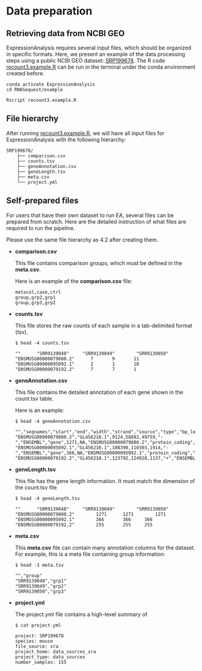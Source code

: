 # Data preparation

## Retrieving data from NCBI GEO

ExpressionAnalysis requires several input files, which should be organized in specific formats. Here, we present an example of the data processing steps using a public NCBI GEO dataset: [SRP199678](https://www.ncbi.nlm.nih.gov/geo/query/acc.cgi?acc=GSE131869){target="_blank"}. The R code [recount3.example.R](https://github.com/interactivereport/RNASequest/blob/main/example/recount3.example.R){target="_blank"} can be run in the terminal under the conda environment created before.

```
conda activate ExpressionAnalysis
cd RNASequest/example

Rscript recount3.example.R
```

## File hierarchy

After running [recount3.example.R](https://github.com/interactivereport/RNASequest/blob/main/example/recount3.example.R){target="_blank"}, we will have all input files for ExpressionAnalysis with the following hierarchy:

```
SRP199678/
    ├── comparison.csv
    ├── counts.tsv
    ├── geneAnnotation.csv
    ├── geneLength.tsv
    ├── meta.csv
    └── project.yml
```

## Self-prepared files

For users that have their own dataset to run EA, several files can be prepared from scratch. Here are the detailed instruction of what files are required to run the pipeline.

Please use the same file hierarchy as 4.2 after creating them.

- **comparison.csv**
    
  This file contains comparison groups, which must be defined in the **meta.csv**.
    
  Here is an example of the **comparison.csv** file:
    
  ```
  metacol,case,ctrl
  group,grp2,grp1
  group,grp3,grp2
  ```

- **counts.tsv**

  This file stores the raw counts of each sample in a tab-delimited format (tsv).

  ```
  $ head -4 counts.tsv

  ""      "SRR9139048"     "SRR9139049"        "SRR9139050"
  "ENSMUSG00000079800.2"      7       9       11
  "ENSMUSG00000095092.1"      2       1       10
  "ENSMUSG00000079192.2"      7       7       1
  ```

- **geneAnnotation.csv**

   This file contains the detailed annotation of each gene shown in the count.tsv table.
   
   Here is an example:

  ```
  $ head -4 geneAnnotation.csv
  
  "","seqnames","start","end","width","strand","source","type","bp_length","phase","UniqueID","gene_type","Gene.Name","level","mgi_id","havana_gene","tag","id"
"ENSMUSG00000079800.2","GL456210.1",9124,58882,49759,"-","ENSEMBL","gene",1271,NA,"ENSMUSG00000079800.2","protein_coding","AC125149.3","3",NA,NA,NA,1
"ENSMUSG00000095092.1","GL456210.1",108390,110303,1914,"-","ENSEMBL","gene",366,NA,"ENSMUSG00000095092.1","protein_coding","AC125149.5","3",NA,NA,NA,2
"ENSMUSG00000079192.2","GL456210.1",123792,124928,1137,"+","ENSEMBL","gene",255,NA,"ENSMUSG00000079192.2","protein_coding","AC125149.1","3",NA,NA,NA,3
   ```

- **geneLength.tsv**

  This file has the gene length information. It must match the dimension of the count.tsv file

  ```
  $ head -4 geneLength.tsv
  
  ""      "SRR9139048"     "SRR9139049"        "SRR9139050"
  "ENSMUSG00000079800.2"        1271      1271        1271
  "ENSMUSG00000095092.1"        366       366     366
  "ENSMUSG00000079192.2"        255       255     255
  ```

- **meta.csv**

  This **meta.csv** file can contain many annotation columns for the dataset. For example, this is a meta file containing group information:
  
  ```
  $ head -3 meta.tsv
  
  "","group"
  "SRR9139048","grp1"
  "SRR9139049","grp2"
  "SRR9139050","grp3"
  ```

- **project.yml**

  The project.yml file contains a high-level summary of 

  ```
  $ cat project.yml
  
  project: SRP199678
  species: mouse
  file_source: sra
  project_home: data_sources_sra
  project_type: data_sources
  number_samples: 155
  ```
